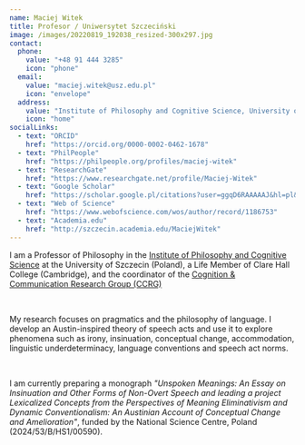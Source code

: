 ```yaml
---
name: Maciej Witek
title: Profesor / Uniwersytet Szczeciński
image: /images/20220819_192038_resized-300x297.jpg
contact:
  phone:
    value: "+48 91 444 3285"
    icon: "phone"
  email:
    value: "maciej.witek@usz.edu.pl"
    icon: "envelope"
  address:
    value: "Institute of Philosophy and Cognitive Science, University of Szczecin, ul. Krakowska 71-79, 71-017 Szczecin"
    icon: "home"
socialLinks:
  - text: "ORCID"
    href: "https://orcid.org/0000-0002-0462-1678"
  - text: "PhilPeople"
    href: "https://philpeople.org/profiles/maciej-witek"
  - text: "ResearchGate"
    href: "https://www.researchgate.net/profile/Maciej-Witek"
  - text: "Google Scholar"
    href: "https://scholar.google.pl/citations?user=ggqD6RAAAAAJ&hl=pl&oi=ao"
  - text: "Web of Science"
    href: "https://www.webofscience.com/wos/author/record/1186753"
  - text: "Academia.edu"
    href: "http://szczecin.academia.edu/MaciejWitek"
---
```


I am a Professor of Philosophy in the <a href="https://en.usz.edu.pl/fik/" target="_blank" rel="noopener noreferrer">Institute of Philosophy and Cognitive Science</a> at the University of Szczecin (Poland), a Life Member of Clare Hall College (Cambridge), and the coordinator of the <a href="http://ccrg.usz.edu.pl" target="_blank" rel="noopener noreferrer">Cognition & Communication Research Group (CCRG)</a>

&nbsp;

My research focuses on pragmatics and the philosophy of language. I develop an Austin-inspired theory of speech acts and use it to explore phenomena such as irony, insinuation, conceptual change, accommodation, linguistic underdeterminacy, language conventions and speech act norms. 

&nbsp;

I am currently preparing a monograph *"Unspoken Meanings: An Essay on Insinuation and Other Forms of Non-Overt Speech and leading a project Lexicalized Concepts from the Perspectives of Meaning Eliminativism and Dynamic Conventionalism: An Austinian Account of Conceptual Change and Amelioration"*, funded by the National Science Centre, Poland (2024/53/B/HS1/00590).


<CvButton text="Click here to get my CV" file="/documents/cv.pdf" />


